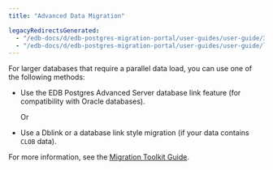```yaml
---
title: "Advanced Data Migration"

legacyRedirectsGenerated:
  - "/edb-docs/d/edb-postgres-migration-portal/user-guides/user-guide/3.0.1/mp_advanced_data_migration.html"
  - "/edb-docs/d/edb-postgres-migration-portal/user-guides/user-guide/latest/mp_advanced_data_migration.html"
---
```


<div id="mp_advanced_data_migration" class="registered_link"></div>

For larger databases that require a parallel data load, you can use one of the following methods:

-   Use the EDB Postgres Advanced Server database link feature (for compatibility with Oracle databases).

    Or

-   Use a Dblink or a database link style migration (if your data contains `CLOB` data).

For more information, see the [Migration Toolkit Guide](/migration_toolkit/latest/).
